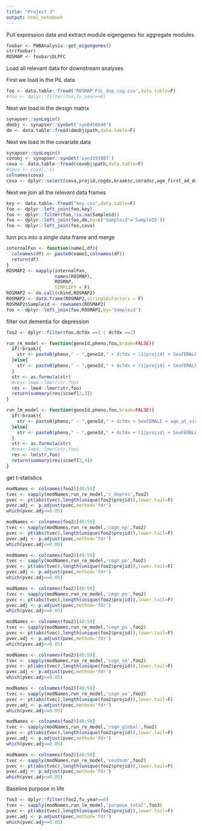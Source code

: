 ```yaml
---
title: "Project 3"
output: html_notebook
---
```


Pull expression data and extract module eigengenes for aggregate modules

```r
foobar <- PWBAnalysis::get_eigengenes()
str(foobar)
ROSMAP <- foobar$DLPFC
```

Load all relevant data for downstream analyses

First we load in the PiL data


```r
foo <- data.table::fread('ROSMAP_PiL_dep_cog.csv',data.table=F)
#foo <- dplyr::filter(foo,fu_year==0)
```

Next we load in the design matrix 

```r
synapser::synLogin()
dmobj <- synapser::synGet('syn8456640')
dm <- data.table::fread(dmobj$path,data.table=F)
```

Next we load in the covariate data

```r
synapser::synLogin()
covobj <- synapser::synGet('syn3191087')
cova <- data.table::fread(covobj$path,data.table=F)
#cova <- cova[,-1]
colnames(cova)
cova <- dplyr::select(cova,projid,cogdx,braaksc,ceradsc,age_first_ad_dx,educ)
```
Next we join all the relevant data frames

```r
key <- data.table::fread("key.csv",data.table=F)
foo <- dplyr::left_join(foo,key)
foo <- dplyr::filter(foo,!is.na(Sampleid))
foo <- dplyr::left_join(foo,dm,by=c('Sampleid'='SampleID'))
foo <- dplyr::left_join(foo,cova)
```


turn pcs into a single data frame and merge
```r
internalFxn <- function(name1,df){
  colnames(df) <- paste0(name1,colnames(df))
  return(df)
}
ROSMAP2 <- mapply(internalFxn,
                  names(ROSMAP),
                  ROSMAP,
                  SIMPLIFY = F)
ROSMAP2 <- do.call(cbind,ROSMAP2)
ROSMAP2 <- data.frame(ROSMAP2,stringsAsFactors = F)
ROSMAP2$Sampleid <- rownames(ROSMAP2)
foo <- dplyr::left_join(foo,ROSMAP2,by='Sampleid')
```

filter out dementia for depression

```r
foo2 <- dplyr::filter(foo,dcfdx ==1 | dcfdx ==2)
```

```r
run_re_model <- function(geneId,pheno,foo,braak=FALSE){
  if(!braak){
    str <- paste0(pheno," ~ ",geneId," + dcfdx + (1|projid) + SexFEMALE + age_at_visit")
  }else{
    str <- paste0(pheno," ~ ",geneId," + dcfdx + (1|projid) + SexFEMALE + age_at_visit + braaksc")
  }
  str <- as.formula(str)
  #res<-lme4::lmer(str,foo)
  res <- lme4::lmer(str,foo)
  return(summary(res)$coef[2,3])
}

run_lm_model <- function(geneId,pheno,foo,braak=FALSE){
  if(!braak){
    str <- paste0(pheno," ~ ",geneId," + dcfdx + SexFEMALE + age_at_visit")
  }else{
    str <- paste0(pheno," ~ ",geneId," + dcfdx + (1|projid) + SexFEMALE + age_at_visit + braaksc")
  }
  str <- as.formula(str)
  #res<-lme4::lmer(str,foo)
  res <- lm(str,foo)
  return(summary(res)$coef[2,4])
}
```

get t-statistics

```r
modNames <- colnames(foo2)[40:59]
tvec <- sapply(modNames,run_re_model,'r_depres',foo2)
pvec <- pt(abs(tvec),length(unique(foo2$projid)),lower.tail=F)
pvec.adj <- p.adjust(pvec,method='fdr')
which(pvec.adj<=0.05)
```
```r
modNames <- colnames(foo2)[40:59]
tvec <- sapply(modNames,run_re_model,'cogn_ep',foo2)
pvec <- pt(abs(tvec),length(unique(foo2$projid)),lower.tail=F)
pvec.adj <- p.adjust(pvec,method='fdr')
which(pvec.adj<=0.05)
```

```r
modNames <- colnames(foo2)[40:59]
tvec <- sapply(modNames,run_re_model,'cogn_po',foo2)
pvec <- pt(abs(tvec),length(unique(foo2$projid)),lower.tail=F)
pvec.adj <- p.adjust(pvec,method='fdr')
which(pvec.adj<=0.05)
```
```r
modNames <- colnames(foo2)[40:59]
tvec <- sapply(modNames,run_re_model,'cogn_po',foo2)
pvec <- pt(abs(tvec),length(unique(foo2$projid)),lower.tail=F)
pvec.adj <- p.adjust(pvec,method='fdr')
which(pvec.adj<=0.05)
```

```r
modNames <- colnames(foo2)[40:59]
tvec <- sapply(modNames,run_re_model,'cogn_ps',foo2)
pvec <- pt(abs(tvec),length(unique(foo2$projid)),lower.tail=F)
pvec.adj <- p.adjust(pvec,method='fdr')
which(pvec.adj<=0.05)
```
```r
modNames <- colnames(foo2)[40:59]
tvec <- sapply(modNames,run_re_model,'cogn_se',foo2)
pvec <- pt(abs(tvec),length(unique(foo2$projid)),lower.tail=F)
pvec.adj <- p.adjust(pvec,method='fdr')
which(pvec.adj<=0.05)
```
```r
modNames <- colnames(foo2)[40:59]
tvec <- sapply(modNames,run_re_model,'cogn_wo',foo2)
pvec <- pt(abs(tvec),length(unique(foo2$projid)),lower.tail=F)
pvec.adj <- p.adjust(pvec,method='fdr')
which(pvec.adj<=0.05)
```
```r
modNames <- colnames(foo2)[40:59]
tvec <- sapply(modNames,run_re_model,'cogn_global',foo2)
pvec <- pt(abs(tvec),length(unique(foo2$projid)),lower.tail=F)
pvec.adj <- p.adjust(pvec,method='fdr')
which(pvec.adj<=0.05)
```
```r
modNames <- colnames(foo2)[40:59]
tvec <- sapply(modNames,run_re_model,'cesdsum',foo2)
pvec <- pt(abs(tvec),length(unique(foo2$projid)),lower.tail=F)
pvec.adj <- p.adjust(pvec,method='fdr')
which(pvec.adj<=0.05)
```

Baseline purpose in life
```r
foo3 <- dplyr::filter(foo2,fu_year==0)
tvec <- sapply(modNames,run_lm_model,'purpose_total',foo3)
pvec <- pt(abs(tvec),length(unique(foo2$projid)),lower.tail=F)
pvec.adj <- p.adjust(pvec,method='fdr')
which(pvec.adj<=0.05)
```
